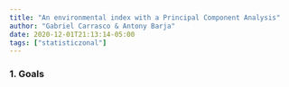 ```yaml
---
title: "An environmental index with a Principal Component Analysis"
author: "Gabriel Carrasco & Antony Barja"
date: 2020-12-01T21:13:14-05:00
tags: ["statisticzonal"]
---
```


### 1. Goals
